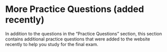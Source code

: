 # More Practice Questions (added recently)

In addition to the questions in the "Practice Questions" section, this 
section contains additional practice questions that were added to the website
recently to help you study for the final exam.